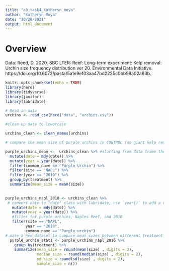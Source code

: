```yaml
---
title: "a3_task4_katheryn_moya"
author: "Katheryn Moya"
date: "10/28/2021"
output: html_document
---
```

# Overview
Data: Reed, D. 2020. SBC LTER: Reef: Long-term experiment: Kelp removal: Urchin size frequency distribution ver 20. Environmental Data Initiative. https://doi.org/10.6073/pasta/5a1e9ef03aa47bd2225c0bb98a02a63b. 

```r
knitr::opts_chunk$set(echo = TRUE)
library(here)
library(tidyverse)
library(janitor)
library(lubridate)
```

```r
# Read in data
urchins <- read_csv(here("data", "urchins.csv"))

#clean up data to lowercase

urchins_clean <- clean_names(urchins)
```

```r
# compare the mean size of purple urchins in CONTROL (no giant kelp removal) or ANNUAL (annual kelp removal) sections of Naples Reef in 2010

purple_urchins_mean <-  urchins_clean %>% #starting from data frame then
  mutate(date = mdy(date)) %>% 
  mutate(year = year(date)) %>% 
  filter(common_name == "Purple Urchin") %>% 
  filter(site == "NAPL") %>% 
  filter(year == "2010") %>% 
  group_by(treatment) %>%  
  summarize(mean_size = mean(size))
  
```

```r
purple_urchins_napl_2010 <- urchins_clean %>% 
 # convert date to "date" class with lubridate, use `year()` to add a new column for year
   mutate(date = mdy(date)) %>% 
   mutate(year = year(date)) %>% 
   #filter for purple urchins, Naples Reef, and 2010
   filter(site == "NAPL",
         year == "2010",
         common_name == "Purple urchin")
# make a new dataset to compare mean sizes between different treatment types
  purple_urchin_stats <- purple_urchins_napl_2010 %>%
    group_by(treatment) %>% 
    summarize(mean_size = round(mean(size) , digits = 2),
              median_size = round(median(size) , digits = 2),
              sd_size = round(sd(size) , digits = 2),
              sample_size = n())
  
```


